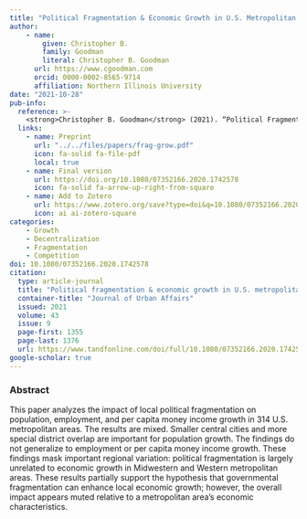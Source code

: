 ```yaml
---
title: "Political Fragmentation & Economic Growth in U.S. Metropolitan Areas"
author: 
    - name: 
        given: Christopher B.
        family: Goodman
        literal: Christopher B. Goodman
      url: https://www.cgoodman.com
      orcid: 0000-0002-8565-9714
      affiliation: Northern Illinois University
date: "2021-10-28"
pub-info:
  reference: >-
    <strong>Christopher B. Goodman</strong> (2021). “Political Fragmentation & Economic Growth in U.S. Metropolitan Areas,” <em>Journal of Urban Affairs</em> 43 (9): 1355-1376, doi: <a href="https://doi.org/10.1080/07352166.2020.1742578" target="_blank" rel="noopener noreferrer"><code>10.1080/07352166.2020.1742578</code></a>
  links:
    - name: Preprint
      url: "../../files/papers/frag-grow.pdf"
      icon: fa-solid fa-file-pdf
      local: true
    - name: Final version
      url: https://doi.org/10.1080/07352166.2020.1742578
      icon: fa-solid fa-arrow-up-right-from-square
    - name: Add to Zotero
      url: https://www.zotero.org/save?type=doi&q=10.1080/07352166.2020.1742578
      icon: ai ai-zotero-square
categories:
    - Growth 
    - Decentralization 
    - Fragmentation
    - Competition
doi: 10.1080/07352166.2020.1742578
citation:
  type: article-journal
  title: "Political fragmentation & economic growth in U.S. metropolitan areas"
  container-title: "Journal of Urban Affairs"
  issued: 2021
  volume: 43
  issue: 9
  page-first: 1355
  page-last: 1376
  url: https://www.tandfonline.com/doi/full/10.1080/07352166.2020.1742578
google-scholar: true
---
```


### Abstract
This paper analyzes the impact of local political fragmentation on population, employment, and per capita money income growth in 314 U.S. metropolitan areas. The results are mixed. Smaller central cities and more special district overlap are important for population growth. The findings do not generalize to employment or per capita money income growth. These findings mask important regional variation: political fragmentation is largely unrelated to economic growth in Midwestern and Western metropolitan areas. These results partially support the hypothesis that governmental fragmentation can enhance local economic growth; however, the overall impact appears muted relative to a metropolitan area's economic characteristics.  